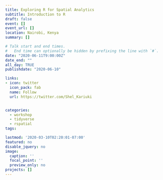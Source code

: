 ```yaml
---
title: Exploring R for Spatial Analytics
subtitle: Introduction to R
draft: false
event: []
event_url: []
location: Nairobi, Kenya
summary: []

# Talk start and end times.
#   End time can optionally be hidden by prefixing the line with `#`.
date: "2020-06-11T9:00:00Z"
date_end: ""
all_day: TRUE
publishdate: "2020-06-10"

links:
- icon: twitter
  icon_pack: fab
  name: Follow
  url: https://twitter.com/Shel_Kariuki


categories:
  - workshop
  - tidyverse
  - rspatial
tags:

lastmod: '2020-03-10T02:20:01-07:00'
featured: no
disable_jquery: no
image: 
  caption: ''
  focal_point: ''
  preview_only: no
projects: []
---
```



